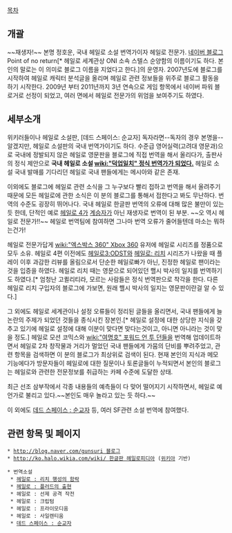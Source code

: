 [[목차]]

== 개괄 ==
~~재생자!~~
본명 정호운, 국내 헤일로 소설 번역가이자 헤일로 전문가. [[네이버 블로그]] Point of no return[* 헤일로 세계관상 ONI 소속 스텔스 순양함의 이름이기도 하다. 본인의 말로는 이 의미로 블로그 이름을 지었다고 한다.]의 운영자. 2007년도에 블로그를 시작하여 헤일로 캐릭터 분석글을 올리며 헤일로 관련 정보들을 위주로 블로그 활동을 하기 시작한다. 2009년 부터 2011년까지 3년 연속으로 게임 항목에서 네이버 파워 블로거로 선정이 되었고, 여러 면에서 헤일로 전문가의 위엄을 보여주기도 하였다.

== 세부소개 ==
위키러들이나 헤일로 소설판, [데드 스페이스: 순교자] 독자라면--독자의 경우 본명을-- 알겠지만, 헤일로 소설판의 국내 번역가이기도 하다. 수준급 영어실력(고려대 영문과)으로 국내에 정발되지 않은 헤일로 영문판을 블로그에 직접 번역을 해서 올리다가, 출판사의 정식 제안으로 '''국내 헤일로 소설 [[wiki:"덕업일치" 정식 번역가가 되었다.]]''' 헤일로 소설 국내 발매를 기다리던 헤일로 국내 팬들에게는 메시아와 같은 존재.

이외에도 블로그에 헤일로 관련 소식을 그 누구보다 빨리 접하고 번역을 해서 올려주기 때문에 모든 헤일로에 관한 소식은 이 분의 블로그를 통해서 접한다고 봐도 무난하다. 번역의 수준도 굉장히 뛰어나다. 국내 헤일로 한글판 번역의 오류에 대해 많은 불만이 있는듯 한데, 단적인 예로 [[헤일로 4]]가 [[계승자]]가 아닌 재생자로 번역이 된 부분. ~~오 역시 헤일로 전문가!!~~
헤일로 번역팀에 참여하면 그나마 번역 오류가 줄어들텐데 마소는 뭐하는건가!

헤일로 전문가답게 [[wiki:"엑스박스 360" Xbox 360]] 유저에 헤일로 시리즈를 정품으로 모두 소유. 헤일로 4편 이전에도 [[헤일로3:ODST]]와 [[헤일로: 리치]] 시리즈가 나왔을 때 플레이 이후 과감한 리뷰를 올림으로서 단순한 헤일로빠가 아닌, 진정한 헤일로 팬이라는 것을 입증을 하였다. 헤일로 리치 때는 영문으로 되어있던 핼시 박사의 일지를 번역하기도 하였다.[* 엄청난 고퀼리티라, 모르는 사람들은 정식 번역판으로 착각을 한다. 다른 헤일로 리치 구입자의 블로그에 가보면, 원래 핼시 박사의 일지는 영문판이란걸 알 수 있다.]

그 외에도 헤일로 세계관이나 설정 오류들이 정리된 글들을 올리면서, 국내 팬들에게 늘 논란의 주제가 되었던 것들을 종식시킨 장본인.[* 헤일로 설정에 대한 상당한 지식을 갖추고 있기에 헤일로 설정에 대해 이분이 맞다면 맞다는것이고, 아니면 아니라는 것이 맞을 정도.] 헤일로 모션 코믹스와 [[wiki:"여명호" 포워드 언 투 던]]들을 번역해 업데이트하면서 헤일로 2차 창작물과 거리가 멀었던 국내 팬들에게 가뭄의 단비를 뿌려주었고, 관련 항목을 검색하면 이 분의 블로그가 최상위로 검색이 된다. 현재 본인의 지식과 메모 기능에다가 방문자들이 헤일로에 대한 질문이나 토론글들이 누적되면서 본인의 블로그는 헤일로와 관련한 전문정보를 취급하는 카페 수준에 도달한 상태.

최근 선조 삼부작에서 각종 내용들의 예측들이 다 맞어 떨어지기 시작하면서, 헤일로 예언가로 불리고 있다.~~본인도 매우 놀라고 있는 듯 하다.~~

이 외에도 [[데드 스페이스 : 순교자]] 등, 여러 SF관련 소설 번역에 참여했다.

== 관련 항목 및 페이지 ==
 * [[http://blog.naver.com/gunsuri 블로그]]
 * [[http://ko.halo.wikia.com/wiki/ 한글판 헤일로피디아]] ([[위키아]] 기반)

 * 번역소설
  * [[헤일로 : 리치 행성의 함락]]
  * [[헤일로 : 플러드의 출현]]
  * 헤일로 : 선제 공격 작전
  * 헤일로 : 크립텀
  * 헤일로 : 프라이모디움
  * 헤일로 : 사일렌티움
  * [[데드 스페이스 : 순교자]]
